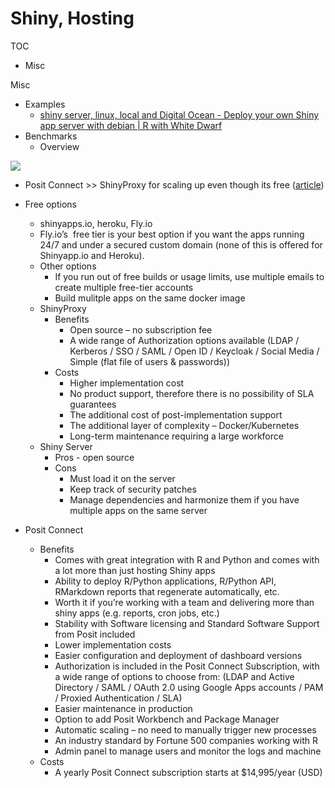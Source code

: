# Shiny, Hosting

TOC

* Misc



Misc

* Examples
	* [shiny server, linux, local and Digital Ocean - Deploy your own Shiny app server with debian | R with White Dwarf](https://blog.rwhitedwarf.com/post/deploy_shiny_on_debian/)
* Benchmarks
	* Overview

![](./_resources/Shiny,_Hosting.resources/image.png)

* Posit Connect >> ShinyProxy for scaling up even though its free ([article](https://www.r-bloggers.com/2023/01/shinyproxy-vs-posit-connect-benchmark-test-for-scaling-shiny-apps/))

* Free options
	* shinyapps.io, heroku, Fly.io
	* Fly.io's  free tier is your best option if you want the apps running 24/7 and under a secured custom domain (none of this is offered for Shinyapp.io and Heroku).
	* Other options
		* If you run out of free builds or usage limits, use multiple emails to create multiple free-tier accounts
		* Build mulitple apps on the same docker image
	* ShinyProxy
		* Benefits
			* Open source – no subscription fee
			* A wide range of Authorization options available (LDAP / Kerberos / SSO / SAML / Open ID / Keycloak / Social Media / Simple (flat file of users & passwords))
		* Costs
			* Higher implementation cost
			* No product support, therefore there is no possibility of SLA guarantees
			* The additional cost of post-implementation support
			* The additional layer of complexity – Docker/Kubernetes
			* Long-term maintenance requiring a large workforce
	* Shiny Server
		* Pros - open source
		* Cons
			* Must load it on the server
			* Keep track of security patches
			* Manage dependencies and harmonize them if you have multiple apps on the same server
* Posit Connect
	* Benefits
		* Comes with great integration with R and Python and comes with a lot more than just hosting Shiny apps
		* Ability to deploy R/Python applications, R/Python API, RMarkdown reports that regenerate automatically, etc.
		* Worth it if you're working with a team and delivering more than shiny apps (e.g. reports, cron jobs, etc.)
		* Stability with Software licensing and Standard Software Support from Posit included
		* Lower implementation costs
		* Easier configuration and deployment of dashboard versions
		* Authorization is included in the Posit Connect Subscription, with a wide range of options to choose from: (LDAP and Active Directory / SAML / OAuth 2.0 using Google Apps accounts / PAM / Proxied Authentication / SLA)
		* Easier maintenance in production
		* Option to add Posit Workbench and Package Manager
		* Automatic scaling – no need to manually trigger new processes
		* An industry standard by Fortune 500 companies working with R
		* Admin panel to manage users and monitor the logs and machine
	* Costs
		* A yearly Posit Connect subscription starts at $14,995/year (USD)

